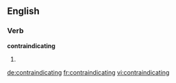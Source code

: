 
==English==

===Verb===
'''contraindicating'''

# {{present participle of|[[contraindicate]]}}

[[de:contraindicating]]
[[fr:contraindicating]]
[[vi:contraindicating]]